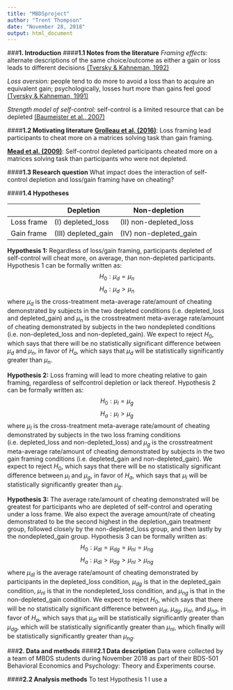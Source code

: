 ```yaml
---
title: "MBDSproject"
author: "Trent Thompson"
date: "November 28, 2018"
output: html_document
---
```

###**1. Introduction**
####**1.1 Notes from the literature**
*Framing effects:* alternate descriptions of the same choice/outcome as either a gain or loss leads to different decisions [(Tversky & Kahneman, 1992)](http://science.sciencemag.org/content/211/4481/453)  

*Loss aversion:* people tend to do more to avoid a loss than to acquire an equivalent gain; psychologically, losses hurt more than gains feel good [(Tversky & Kahneman, 1991)](https://academic.oup.com/qje/article-abstract/106/4/1039/1873382)  

*Strength model of self-control:* self-control is a limited resource that can be depleted [(Baumeister et al., 2007)](https://journals.sagepub.com/doi/abs/10.1111/j.1467-8721.2007.00534.x)  
 
####**1.2 Motivating literature**
**[Grolleau et al. (2016)](https://pubsonline.informs.org/doi/abs/10.1287/mnsc.2015.2313)**: Loss framing lead participants to cheat more on a matrices solving task than gain framing.

**[Mead et al. (2009)](https://www.sciencedirect.com/science/article/pii/S0022103109000365)**: Self-control depleted participants cheated more on a matrices solving task than participants who were not depleted.

####**1.3 Research question**
What impact does the interaction of self-control depletion and loss/gain framing have on cheating?

####**1.4 Hypotheses**

|            | Depletion           | Non-depletion          |
| ---------- | -----------------   | ---------------------- |
| Loss frame | (I) depleted_loss   | (II) non-depleted_loss |
| Gain frame | (III) depleted_gain | (IV) non-depleted_gain |

**Hypothesis 1:** Regardless of loss/gain framing, participants depleted of self-control will cheat more, on average, than non-depleted participants. Hypothesis 1 can be formally written as:
$$H_0 : \mu_d = \mu_n$$
$$H_a : \mu_d > \mu_n$$
where $\mu_d$ is the cross-treatment meta-average rate/amount of cheating demonstrated by subjects in the two depleted conditions (i.e. depleted_loss and depleted_gain) and $\mu_n$ is the crosstreatment meta-average rate/amount of cheating demonstrated by subjects in the two nondepleted conditions (i.e. non-depleted_loss and non-depleted_gain). We expect to reject $H_0$, which says that there will be no statistically significant difference between $\mu_d$ and $\mu_n$, in favor of $H_a$, which says that $\mu_d$ will be statistically significantly greater than $\mu_n$.  

**Hypothesis 2:** Loss framing will lead to more cheating relative to gain framing, regardless of selfcontrol
depletion or lack thereof. Hypothesis 2 can be formally written as:
$$H_0 : \mu_{l} = \mu_{g}$$
$$H_a : \mu_{l} > \mu_{g}$$
where $\mu_l$ is the cross-treatment meta-average rate/amount of cheating demonstrated by subjects in the two loss framing conditions (i.e. depleted_loss and non-depleted_loss) and $\mu_g$ is the crosstreatment meta-average rate/amount of cheating demonstrated by subjects in the two gain framing conditions (i.e. depleted_gain and non-depleted_gain). We expect to reject $H_0$, which says that there will be no statistically significant difference between $\mu_l$ and $\mu_g$, in favor of $H_a$, which says that $\mu_l$ will be statistically significantly greater than $\mu_g$.  

**Hypothesis 3:** The average rate/amount of cheating demonstrated will be greatest for participants who
are depleted of self-control and operating under a loss frame. We also expect the average amount/rate of cheating demonstrated to be the second highest in the depletion_gain treatment group, followed closely by the non-depleted_loss group, and then lastly by the nondepleted_gain group. Hypothesis 3 can be formally written as:
$$H_0 : \mu_{dl} = \mu_{dg} = \mu_{nl} = \mu_{ng}$$
$$H_a : \mu_{dl} > \mu_{dg} > \mu_{nl} > \mu_{ng}$$
where $\mu_{dl}$ is the average rate/amount of cheating demonstrated by participants in the depleted_loss condition, $\mu_{dg}$ is that in the depleted_gain condition, $\mu_{nl}$ is that in the nondepleted_loss condition, and $\mu_{ng}$ is that in the non-depleted_gain condition. We expect to reject $H_0$, which says that there will be no statistically significant difference between $\mu_{dl}$, $\mu_{dg}$, $\mu_{nl}$, and $\mu_{ng}$, in favor of $H_a$, which says that $\mu_{dl}$ will be statistically significantly greater than $\mu_{dg}$, which will be statistically significantly greater than $\mu_{nl}$, which finally will be statistically significantly greater than $\mu_{ng}$.

###**2. Data and methods**
####**2.1 Data description**
Data were collected by a team of MBDS students during November 2018 as part of their BDS-501 Behavioral Economics and Psychology: Theory and Experiments course.


####**2.2 Analysis methods**
To test Hypothesis 1 I use a 




